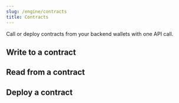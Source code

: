 ```yaml
---
slug: /engine/contracts
title: Contracts
---
```


Call or deploy contracts from your backend wallets with one API call.

## Write to a contract



## Read from a contract

## Deploy a contract